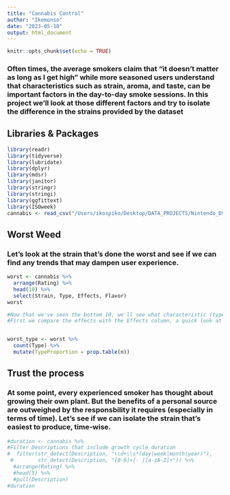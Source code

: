 ```yaml
---
title: "Cannabis Control"
author: "Ikemonso"
date: "2023-05-10"
output: html_document
---
```


```r
knitr::opts_chunk$set(echo = TRUE)
```
### Often times, the average smokers claim that "it doesn't matter as long as I get high" while more seasoned users understand that characteristics such as strain, aroma, and taste, can be important factors in the day-to-day smoke sessions. In this project we'll look at those different factors and try to isolate the difference in the strains provided by the dataset

## Libraries & Packages
```r
library(readr)
library(tidyverse)
library(lubridate)
library(dplyr)
library(mdsr)
library(janitor)
library(stringr)
library(stringi)
library(ggfittext)
library(ISOweek)
cannabis <- read_csv("/Users/ikospiko/Desktop/DATA_PROJECTS/Nintendo_DS/Cannabis Analysis Project/Data/cannabis.csv")
```


## Worst Weed
### Let's look at the strain that's done the worst and see if we can find any trends that may dampen user experience.
```r
worst <- cannabis %>% 
  arrange(Rating) %>% 
  head(10) %>% 
  select(Strain, Type, Effects, Flavor)
worst

#Now that we've seen the bottom 10, we'll see what characteristic (type, flavor, or effect) is most likely to effect rating
#First we compare the effects with the Effects column, a quick look at the table again shows us that we have many "None" values so we'll use this as the true statement to get the proportion


worst_type <- worst %>% 
  count(Type) %>% 
  mutate(TypeProportion = prop.table(n))


```


## Trust the process
### At some point, every experienced smoker has thought about growing their own plant. But the benefits of a personal source are outweighed by the responsbility it requires (especially in terms of time). Let's see if we can isolate the strain that's easiest to produce, time-wise.
```r
#duration <- cannabis %>% 
#Filter Descriptions that include growth cycle duration  
#  filter(str_detect(Description, "\\d+\\s*(day|week|month|year)"),
 #        str_detect(Description, "[0-9]+[- ][a-zA-Z]+")) %>% 
  #arrange(Rating) %>% 
  #head(5) %>% 
  #pull(Description)
#duration

```
